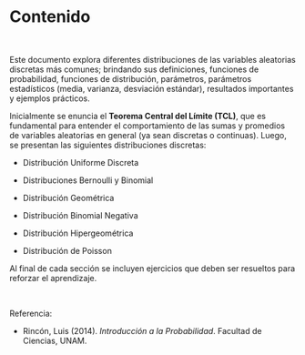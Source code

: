 # Contenido {.unnumbered}


```{=html}
<style>
main.content {
text-align: justify}
</style>
```

<br>

Este documento explora diferentes distribuciones de las variables aleatorias discretas más comunes; brindando sus definiciones, funciones de probabilidad, funciones de distribución, parámetros, parámetros estadísticos (media, varianza, desviación estándar), resultados importantes y ejemplos prácticos.

Inicialmente se enuncia el **Teorema Central del Límite (TCL)**, que es fundamental para entender el comportamiento de las sumas y promedios de variables aleatorias en general (ya sean discretas o continuas). Luego, se presentan las siguientes distribuciones discretas:

-   Distribución Uniforme Discreta

-   Distribuciones Bernoulli y Binomial

-   Distribución Geométrica

-   Distribución Binomial Negativa

-   Distribución Hipergeométrica

-   Distribución de Poisson

Al final de cada sección se incluyen ejercicios que deben ser resueltos para reforzar el aprendizaje.

<br>

Referencia:

-   Rincón, Luis (2014). *Introducción a la Probabilidad*. Facultad de Ciencias, UNAM.
